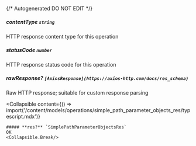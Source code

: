 {/* Autogenerated DO NOT EDIT  */}

##### **contentType** `string`
HTTP response content type for this operation

##### **statusCode** `number`
HTTP response status code for this operation

##### **rawResponse?** `[AxiosResponse](https://axios-http.com/docs/res_schema)`
Raw HTTP response; suitable for custom response parsing

<Collapsible
    content={() => import('/content/models/operations/simple_path_parameter_objects_res/typescript.mdx')}
>
    ##### **res?** `SimplePathParameterObjectsRes`
    OK
    <Collapsible.Break/>
</Collapsible>

